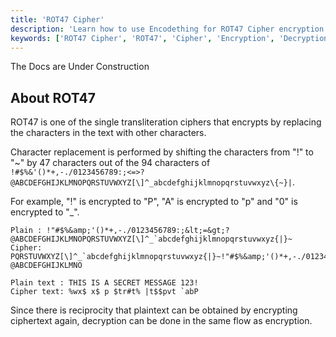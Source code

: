 ```yaml
---
title: 'ROT47 Cipher' 
description: 'Learn how to use Encodething for ROT47 Cipher encryption and decryption'
keywords: ['ROT47 Cipher', 'ROT47', 'Cipher', 'Encryption', 'Decryption', 'Encodething']
---
```


<Callout type="warning">
  The Docs are Under Construction
</Callout>

## About ROT47

ROT47 is one of the single transliteration ciphers that encrypts by replacing the characters in the text with other characters.

Character replacement is performed by shifting the characters from "!" to "\~" by 47 characters out of the 94 characters of `!#$%&'()*+,-./0123456789:;<=>?@ABCDEFGHIJKLMNOPQRSTUVWXYZ[\]^_abcdefghijklmnopqrstuvwxyz\{~}|`.

For example, "!" is encrypted to "P", "A" is encrypted to "p" and "0" is encrypted to "\_".

```
Plain : !"#$%&amp;'()*+,-./0123456789:;&lt;=&gt;?@ABCDEFGHIJKLMNOPQRSTUVWXYZ[\]^_`abcdefghijklmnopqrstuvwxyz{|}~
Cipher: PQRSTUVWXYZ[\]^_`abcdefghijklmnopqrstuvwxyz{|}~!"#$%&amp;'()*+,-./0123456789:;&lt;=&gt;?@ABCDEFGHIJKLMNO
```

```
Plain text : THIS IS A SECRET MESSAGE 123!
Cipher text: %wx$ x$ p $tr#t% |t$$pvt `abP
```

Since there is reciprocity that plaintext can be obtained by encrypting ciphertext again, decryption can be done in the same flow as encryption.


